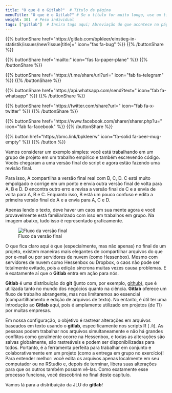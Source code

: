 ```yaml
---
title: "O que é o Gitlab?"  # Título da página
menuTitle: "O que é o Gitlab?" # Se o título for muito longo, use um título curto aqui
weight: 301  # Peso individual
tags: ["gitlab"]  # Insira tags aqui; Abreviação do que acontece na página
---
```


{{% buttonShare href=\"https\:\/\/gitlab.com\/bpkleer\/einstieg-in-statistik\/issues\/new?issue[title]=\" icon=\"fas fa-bug\" %}} {{% /buttonShare %}} 

{{% buttonShare href=\"mailto\:\" icon=\"fas fa-paper-plane\" %}} {{% /buttonShare %}}

{{% buttonShare href=\"https\:\/\/t.me\/share\/url?url=\" icon=\"fab fa-telegram\" %}} {{% /buttonShare %}}

{{% buttonShare href=\"https\:\/\/api.whatsapp.com\/send?text=\" icon=\"fab fa-whatsapp\" %}} {{% /buttonShare %}}

{{% buttonShare href=\"https\:\/\/twitter.com\/share?url=\" icon=\"fab fa-x-twitter\" %}} {{% /buttonShare %}}

{{% buttonShare href=\"https\:\/\/www.facebook.com\/sharer\/sharer.php?u=\" icon=\"fab fa-facebook\" %}} {{% /buttonShare %}}

{{% button href=\"https\:\/\/bmc.link\/bpkleerw\" icon=\"fa-solid fa-beer-mug-empty\" %}} {{% /button %}}

Vamos considerar um exemplo simples: você está trabalhando em um grupo de projeto em um trabalho empírico e também escrevendo código. Vocês chegaram a uma versão final do script e agora estão fazendo uma revisão final.

Para isso, A compartilha a versão final real com B, C, D. C está muito empolgado e corrige em um ponto e envia outra versão final de volta para A, B e D. D encontra outro erro e revisa a versão final de C e a envia de volta para A, B e C. Enquanto isso, B está um pouco confuso e edita a primeira versão final de A e a envia para A, C e D.

Apenas lendo o texto, deve haver um caos em sua mente agora e você provavelmente está familiarizado com isso em trabalhos em grupo. Na imagem abaixo, tudo isso é representado graficamente.

![Fluxo da versão final](../img/projectwork.gif)

O que fica claro aqui é que (especialmente, mas não apenas) no final de um projeto, existem maneiras mais elegantes de compartilhar arquivos do que por e-mail ou por servidores de nuvem (como Hessenbox). Mesmo com servidores de nuvem como Hessenbox ou Dropbox, o caos não pode ser totalmente evitado, pois a edição síncrona muitas vezes causa problemas. E é exatamente aí que o **Gitlab** entra em ação para nós.

**Gitlab** é uma distribuição do **git** (junto com, por exemplo, [github](https://github.com)), que é utilizada tanto no mundo dos negócios quanto na ciência. **Gitlab** oferece um fluxo de trabalho abrangente, mas nos limitaremos ao essencial (compartilhamento e edição de arquivos de texto). No entanto, é útil ter uma introdução ao **Gitlab** aqui, pois é amplamente utilizado em projetos (de TI) por muitas empresas.

Em nossa configuração, o objetivo é rastrear alterações em arquivos baseados em texto usando o **gitlab**, especificamente nos scripts R (`.R`). As pessoas podem trabalhar nos arquivos simultaneamente e não há grandes conflitos como geralmente ocorre na Hessenbox, e todas as alterações são salvas globalmente, são rastreáveis e podem ser disponibilizadas para todos. Portanto, é a ferramenta perfeita para trabalhar em conjunto e colaborativamente em um projeto (como a entrega em grupo no exercício)! Para entender melhor: você edita os arquivos apenas localmente em seu computador ou no RStudio e, depois de terminar, libera suas alterações para que os outros também possam vê-las. Como exatamente esse processo funciona, você descobrirá no final deste capítulo.

Vamos lá para a distribuição da JLU do **gitlab**!
